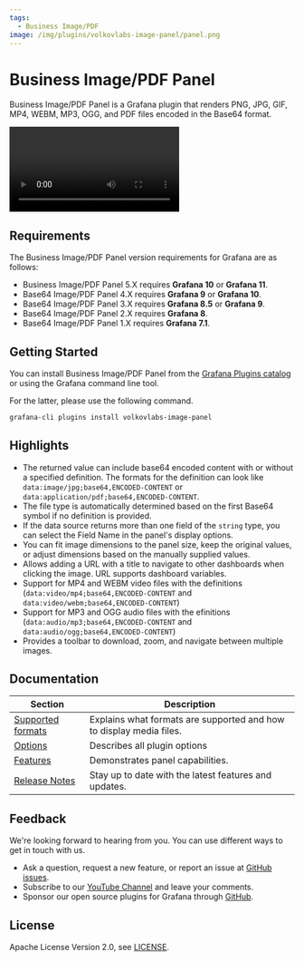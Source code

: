 ```yaml
---
tags:
  - Business Image/PDF
image: /img/plugins/volkovlabs-image-panel/panel.png
---
```



# Business Image/PDF Panel

Business Image/PDF Panel is a Grafana plugin that renders PNG, JPG, GIF, MP4, WEBM, MP3, OGG, and PDF files encoded in the Base64 format.

<Video
  src="https://www.youtube.com/embed/hLMtsCWPOg8"
  title="Display images and PDF on Grafana using Business Image/PDF panel."
/>

## Requirements

The Business Image/PDF Panel version requirements for Grafana are as follows:

- Business Image/PDF Panel 5.X requires **Grafana 10** or **Grafana 11**.
- Base64 Image/PDF Panel 4.X requires **Grafana 9** or **Grafana 10**.
- Base64 Image/PDF Panel 3.X requires **Grafana 8.5** or **Grafana 9**.
- Base64 Image/PDF Panel 2.X requires **Grafana 8**.
- Base64 Image/PDF Panel 1.X requires **Grafana 7.1**.

## Getting Started

You can install Business Image/PDF Panel from the [Grafana Plugins catalog](https://grafana.com/grafana/plugins/volkovlabs-image-panel/) or using the Grafana command line tool.

For the latter, please use the following command.

```bash
grafana-cli plugins install volkovlabs-image-panel
```

## Highlights

- The returned value can include base64 encoded content with or without a specified definition. The formats for the definition can look like `data:image/jpg;base64,ENCODED-CONTENT` or `data:application/pdf;base64,ENCODED-CONTENT`.
- The file type is automatically determined based on the first Base64 symbol if no definition is provided.
- If the data source returns more than one field of the `string` type, you can select the Field Name in the panel's display options.
- You can fit image dimensions to the panel size, keep the original values, or adjust dimensions based on the manually supplied values.
- Allows adding a URL with a title to navigate to other dashboards when clicking the image. URL supports dashboard variables.
- Support for MP4 and WEBM video files with the definitions (`data:video/mp4;base64,ENCODED-CONTENT` and `data:video/webm;base64,ENCODED-CONTENT`)
- Support for MP3 and OGG audio files with the efinitions (`data:audio/mp3;base64,ENCODED-CONTENT` and `data:audio/ogg;base64,ENCODED-CONTENT`)
- Provides a toolbar to download, zoom, and navigate between multiple images.

## Documentation

| Section                      | Description                                                         |
| ---------------------------- | ------------------------------------------------------------------- |
| [Supported formats](formats) | Explains what formats are supported and how to display media files. |
| [Options](options)           | Describes all plugin options                                        |
| [Features](features)         | Demonstrates panel capabilities.                                    |
| [Release Notes](release)     | Stay up to date with the latest features and updates.               |

## Feedback

We're looking forward to hearing from you. You can use different ways to get in touch with us.

- Ask a question, request a new feature, or report an issue at [GitHub issues](https://github.com/volkovlabs/volkovlabs-image-panel/issues).
- Subscribe to our [YouTube Channel](https://www.youtube.com/@volkovlabs) and leave your comments.
- Sponsor our open source plugins for Grafana through [GitHub](https://github.com/sponsors/VolkovLabs).

## License

Apache License Version 2.0, see [LICENSE](https://github.com/volkovlabs/volkovlabs-image-panel/blob/main/LICENSE).
